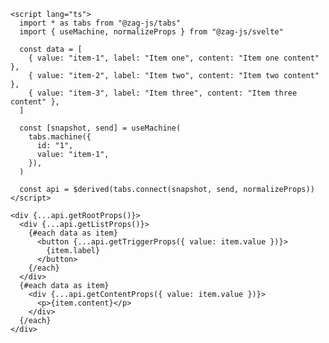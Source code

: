 ```svelte
<script lang="ts">
  import * as tabs from "@zag-js/tabs"
  import { useMachine, normalizeProps } from "@zag-js/svelte"

  const data = [
    { value: "item-1", label: "Item one", content: "Item one content" },
    { value: "item-2", label: "Item two", content: "Item two content" },
    { value: "item-3", label: "Item three", content: "Item three content" },
  ]

  const [snapshot, send] = useMachine(
    tabs.machine({
      id: "1",
      value: "item-1",
    }),
  )

  const api = $derived(tabs.connect(snapshot, send, normalizeProps))
</script>

<div {...api.getRootProps()}>
  <div {...api.getListProps()}>
    {#each data as item}
      <button {...api.getTriggerProps({ value: item.value })}>
        {item.label}
      </button>
    {/each}
  </div>
  {#each data as item}
    <div {...api.getContentProps({ value: item.value })}>
      <p>{item.content}</p>
    </div>
  {/each}
</div>
```

